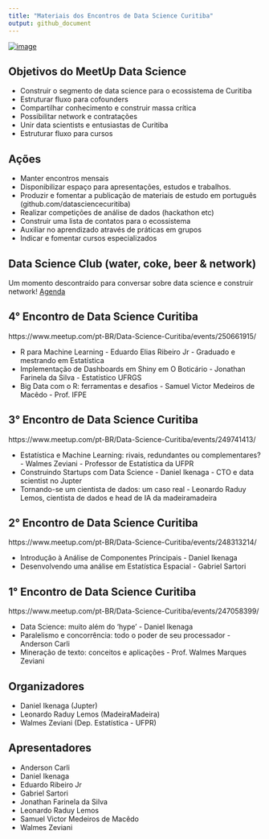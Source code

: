 ```yaml
---
title: "Materiais dos Encontros de Data Science Curitiba"
output: github_document
---
```


[![image](https://secure.meetupstatic.com/photos/event/d/c/7/7/600_470456439.jpeg)](https://www.meetup.com/pt-BR/Data-Science-Curitiba/)

## Objetivos do MeetUp Data Science

- Construir o segmento de data science para o ecossistema de Curitiba
- Estruturar fluxo para cofounders
- Compartilhar conhecimento e construir massa crítica
- Possibilitar network e contratações
- Unir data scientists e entusiastas de Curitiba
- Estruturar fluxo para cursos

## Ações

- Manter encontros mensais
- Disponibilizar espaço para apresentações, estudos e trabalhos.
- Produzir e fomentar a publicação de materiais de estudo em português (github.com/datasciencecuritiba)
- Realizar competições de análise de dados (hackathon etc)
- Construir uma lista de contatos para o ecossistema
- Auxiliar no aprendizado através de práticas em grupos
- Indicar e fomentar cursos especializados

## Data Science Club (water, coke, beer & network)

Um momento descontraído para conversar sobre data science e construir network! [Agenda](https://www.meetup.com/pt-BR/Data-Science-Curitiba/)

## 4° Encontro de Data Science Curitiba
https://www.meetup.com/pt-BR/Data-Science-Curitiba/events/250661915/

- R para Machine Learning - Eduardo Elias Ribeiro Jr - Graduado e mestrando em Estatística
- Implementação de Dashboards em Shiny em O Boticário - Jonathan Farinela da Silva - Estatístico UFRGS
- Big Data com o R: ferramentas e desafios - Samuel Victor Medeiros de Macêdo - Prof. IFPE

## 3° Encontro de Data Science Curitiba
https://www.meetup.com/pt-BR/Data-Science-Curitiba/events/249741413/

- Estatística e Machine Learning: rivais, redundantes ou complementares? - Walmes Zeviani - Professor de Estatística da UFPR
- Construindo Startups com Data Science - Daniel Ikenaga - CTO e data scientist no Jupter
- Tornando-se um cientista de dados: um caso real - Leonardo Raduy Lemos, cientista de dados e head de IA da madeiramadeira

## 2° Encontro de Data Science Curitiba
https://www.meetup.com/pt-BR/Data-Science-Curitiba/events/248313214/

- Introdução à Análise de Componentes Principais - Daniel Ikenaga
- Desenvolvendo uma análise em Estatística Espacial - Gabriel Sartori

## 1° Encontro de Data Science Curitiba 
https://www.meetup.com/pt-BR/Data-Science-Curitiba/events/247058399/

- Data Science: muito além do 'hype' - Daniel Ikenaga
- Paralelismo e concorrência: todo o poder de seu processador - Anderson Carli
- Mineração de texto: conceitos e aplicações - Prof. Walmes Marques Zeviani

## Organizadores

- Daniel Ikenaga (Jupter)
- Leonardo Raduy Lemos (MadeiraMadeira)
- Walmes Zeviani (Dep. Estatística - UFPR)

## Apresentadores

- Anderson Carli
- Daniel Ikenaga
- Eduardo Ribeiro Jr
- Gabriel Sartori
- Jonathan Farinela da Silva
- Leonardo Raduy Lemos
- Samuel Victor Medeiros de Macêdo
- Walmes Zeviani